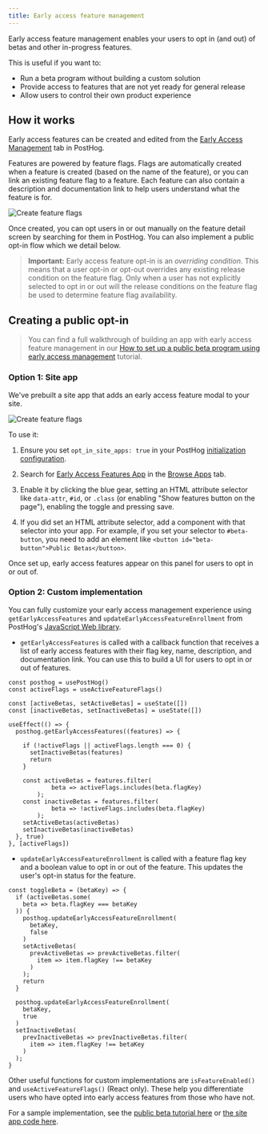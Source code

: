 ```yaml
---
title: Early access feature management
---
```


Early access feature management enables your users to opt in (and out) of betas and other in-progress features. 

This is useful if you want to:
- Run a beta program without building a custom solution
- Provide access to features that are not yet ready for general release
- Allow users to control their own product experience

## How it works

Early access features can be created and edited from the [Early Access Management](https://app.posthog.com/early_access_features) tab in PostHog.

Features are powered by feature flags. Flags are automatically created when a feature is created (based on the name of the feature), or you can link an existing feature flag to a feature. Each feature can also contain a description and documentation link to help users understand what the feature is for.

![Create feature flags](../../images/features/feature-flags/create-feature-release.png)

Once created, you can opt users in or out manually on the feature detail screen by searching for them in PostHog. You can also implement a public opt-in flow which we detail below.

> **Important:** Early access feature opt-in is an *overriding condition*. This means that a user opt-in or opt-out overrides any existing release condition on the feature flag. Only when a user has not explicitly selected to opt in or out will the release conditions on the feature flag be used to determine feature flag availability.

## Creating a public opt-in

> You can find a full walkthrough of building an app with early access feature management in our [How to set up a public beta program using early access management](/tutorials/public-beta-program) tutorial.

### Option 1: Site app

We've prebuilt a site app that adds an early access feature modal to your site. 

![Create feature flags](../../images/features/feature-flags/early-access-feature-demo.png)

To use it:

1. Ensure you set `opt_in_site_apps: true` in your PostHog [initialization configuration](/docs/libraries/js#config).

2. Search for [Early Access Features App](https://app.posthog.com/project/apps?name=Early%20Access) in the [Browse Apps](https://app.posthog.com/project/apps) tab.

3. Enable it by clicking the blue gear, setting an HTML attribute selector like `data-attr`, `#id`, or `.class` (or enabling "Show features button on the page"), enabling the toggle and pressing save.

4. If you did set an HTML attribute selector, add a component with that selector into your app. For example, if you set your selector to `#beta-button`, you need to add an element like `<button id="beta-button">Public Betas</button>`.

Once set up, early access features appear on this panel for users to opt in or out of.

### Option 2: Custom implementation

You can fully customize your early access management experience using `getEarlyAccessFeatures` and `updateEarlyAccessFeatureEnrollment` from PostHog's [JavaScript Web library](/docs/libraries/js#early-access-feature-management).

- `getEarlyAccessFeatures` is called with a callback function that receives a list of early access features with their flag key, name, description, and documentation link. You can use this to build a UI for users to opt in or out of features.

```react
const posthog = usePostHog()
const activeFlags = useActiveFeatureFlags()

const [activeBetas, setActiveBetas] = useState([])
const [inactiveBetas, setInactiveBetas] = useState([])

useEffect(() => {
  posthog.getEarlyAccessFeatures((features) => {

    if (!activeFlags || activeFlags.length === 0) {
      setInactiveBetas(features)
      return
    }

    const activeBetas = features.filter(
			beta => activeFlags.includes(beta.flagKey)
		);
    const inactiveBetas = features.filter(
			beta => !activeFlags.includes(beta.flagKey)
		);
    setActiveBetas(activeBetas)
    setInactiveBetas(inactiveBetas)
  }, true)
}, [activeFlags])
```

- `updateEarlyAccessFeatureEnrollment` is called with a feature flag key and a boolean value to opt in or out of the feature. This updates the user's opt-in status for the feature.

```react
const toggleBeta = (betaKey) => {
  if (activeBetas.some(
    beta => beta.flagKey === betaKey
  )) {
    posthog.updateEarlyAccessFeatureEnrollment(
      betaKey, 
      false
    )
    setActiveBetas(
      prevActiveBetas => prevActiveBetas.filter(
        item => item.flagKey !== betaKey
      )
    );
    return
  }

  posthog.updateEarlyAccessFeatureEnrollment(
    betaKey,
    true
  )
  setInactiveBetas(
    prevInactiveBetas => prevInactiveBetas.filter(
      item => item.flagKey !== betaKey
    )
  );
}
```

Other useful functions for custom implementations are `isFeatureEnabled()` and `useActiveFeatureFlags()` (React only). These help you differentiate users who have opted into early access features from those who have not.

For a sample implementation, see the [public beta tutorial here](/tutorials/public-beta-program#creating-a-beta-opt-in-page) or [the site app code here](https://github.com/PostHog/early-access-features-app/blob/main/site.ts).
